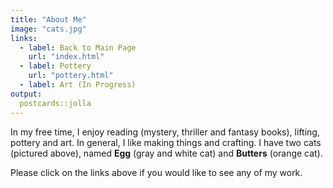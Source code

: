 ```yaml
---
title: "About Me"
image: "cats.jpg"
links:
  - label: Back to Main Page
    url: "index.html"
  - label: Pottery
    url: "pottery.html"
  - label: Art (In Progress)
output:
  postcards::jolla
---
```

 
In my free time, I enjoy reading (mystery, thriller and fantasy books), lifting, pottery and art. In general, I like making things and crafting. I have two cats (pictured above), named **Egg** (gray and white cat) and **Butters** (orange cat).

Please click on the links above if you would like to see any of my work. 